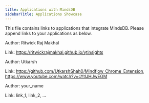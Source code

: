 ```yaml
---
title: Applications with MindsDB
sidebarTitle: Applications Showcase
---
```


This file contains links to applications that integrate MindsDB. Please append links to your applications as below.

<Card title="YouTube Insights" icon="link" href="https://github.com/ritwickrajmakhal/youtube-insights">
  Author: Ritwick Raj Makhal

  Link: https://ritwickrajmakhal.github.io/ytinsights
</Card>

<Card title="MindFlow" icon="https://user-images.githubusercontent.com/93548048/278875104-909e8c03-e2a6-4919-a2e9-77089553f4e4.png" href="https://github.com/UtkarshShah0/Mindflow_Chrome_Extension">
  Author: Utkarsh

  Link: https://github.com/UtkarshShah0/Mindflow_Chrome_Extension, https://www.youtube.com/watch?v=cYtlJHJwEGM
</Card>

<Card title="App Name" icon="link" href="https://github.com/mindsdb/mindsdb">
  Author: your_name

  Link: link_1, link_2, ...
</Card>
